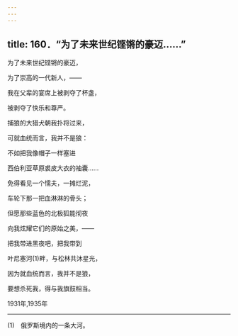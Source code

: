 ```yaml
---
---
---
```

title: 160．“为了未来世纪铿锵的豪迈……”
---




为了未来世纪铿锵的豪迈，

为了崇高的一代新人，——

我在父辈的宴席上被剥夺了杯盏，

被剥夺了快乐和尊严。

捕狼的大猎犬朝我扑将过来，

可就血统而言，我并不是狼：

不如把我像帽子一样塞进

西伯利亚草原裘皮大衣的袖囊……

免得看见一个懦夫，一摊烂泥，

车轮下那一把血淋淋的骨头；

但愿那些蓝色的北极狐能彻夜

向我炫耀它们的原始之美，——

把我带进黑夜吧，把我带到

叶尼塞河(1)畔，与松林共沐星光，

因为就血统而言，我并不是狼，

要想杀死我，得与我旗鼓相当。

1931年,1935年



* * *



(1)　俄罗斯境内的一条大河。